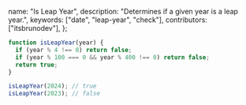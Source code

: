   name: "Is Leap Year",
  description: "Determines if a given year is a leap year.",
  keywords: ["date", "leap-year", "check"],
  contributors: ["itsbrunodev"],
};

```js
function isLeapYear(year) {
  if (year % 4 !== 0) return false;
  if (year % 100 === 0 && year % 400 !== 0) return false;
  return true;
}
```

```js
isLeapYear(2024); // true
isLeapYear(2023); // false
```
